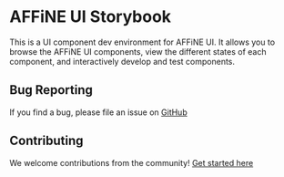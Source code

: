 
<Meta title="Introduction" />

# AFFiNE UI Storybook

This is a UI component dev environment for AFFiNE UI.
It allows you to browse the AFFiNE UI components,
view the different states of each component,
and interactively develop and test components.

## Bug Reporting

If you find a bug, please file an issue on [GitHub](https://github.com/toeverything/AFFiNE/issues)

## Contributing

We welcome contributions from the community! [Get started here](https://github.com/toeverything/AFFiNE/blob/canary/docs/BUILDING.md)
